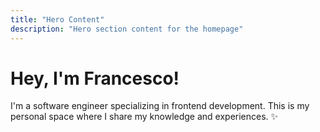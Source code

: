 ```yaml
---
title: "Hero Content"
description: "Hero section content for the homepage"
---
```


# Hey, I'm Francesco!

I'm a software engineer specializing in frontend development. This is my personal space where I share my knowledge and experiences. <span class="text-blue-500">✨</span>
